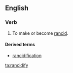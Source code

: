 ==English==

===Verb===
{{en-verb|rancidifies|rancidifying|rancidified}}

#  To make or become [[rancid]].

====Derived terms====
* [[rancidification]]

[[ta:rancidify]]
